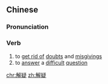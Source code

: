 ==Chinese==
{{zh-forms}}

===Pronunciation===
{{zh-pron
|m=jiěyí
|c=gaai2 ji4
|cat=v
}}

===Verb===
{{zh-verb}}

# to [[get rid of]] [[doubt]]s and [[misgiving]]s
# to [[answer]] a [[difficult]] [[question]]

[[chr:解疑]]
[[zh:解疑]]